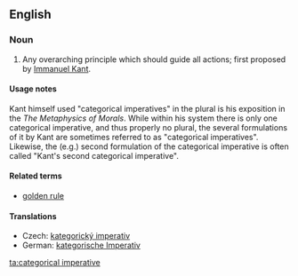 {{wikipedia}}
==English==

===Noun===
{{en-noun|sg=[[categorical]] [[imperative]]}}

# {{ethics}} Any overarching principle which should guide all actions; first proposed by [[Immanuel Kant]].

====Usage notes====
Kant himself used "categorical imperatives" in the plural is his exposition in the ''The Metaphysics of Morals''. While within his system there is only one categorical imperative, and thus properly no plural, the several formulations of it by Kant are sometimes referred to as "categorical imperatives". Likewise, the (e.g.) second formulation of the categorical imperative is often called "Kant's second categorical imperative".

====Related terms====
* [[golden rule]]

====Translations====
{{trans-top|overarching normative principle}}
* Czech: [[kategorický imperativ]] {{m}}
* German: [[kategorische Imperativ]] {{m}}
{{trans-mid}}
{{trans-bottom}}


[[ta:categorical imperative]]